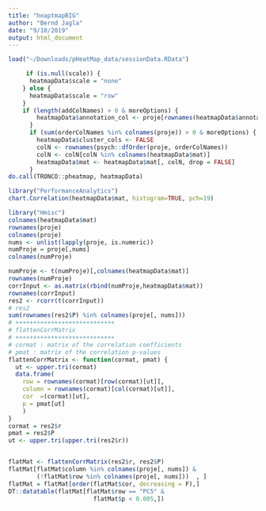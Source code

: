 ```yaml
---
title: "heaptmapBIG"
author: "Bernd Jagla"
date: "9/10/2019"
output: html_document
---
```


```r
load("~/Downloads/pHeatMap_data/sessionData.RData")
```


```r
     if (is.null(scale)) {
      heatmapData$scale = "none"
    } else {
      heatmapData$scale = "row"
    }
    if (length(addColNames) > 0 & moreOptions) {
        heatmapData$annotation_col <- proje[rownames(heatmapData$annotation_col), addColNames, drop = FALSE]
      }
      if (sum(orderColNames %in% colnames(proje)) > 0 & moreOptions) {
        heatmapData$cluster_cols <- FALSE
        colN <- rownames(psych::dfOrder(proje, orderColNames))
        colN <- colN[colN %in% colnames(heatmapData$mat)]
        heatmapData$mat <- heatmapData$mat[, colN, drop = FALSE]
      }
do.call(TRONCO::pheatmap, heatmapData)


```

```r
library("PerformanceAnalytics")
chart.Correlation(heatmapData$mat, histogram=TRUE, pch=19)
```


```r
library("Hmisc")
colnames(heatmapData$mat)
rownames(proje)
colnames(proje)
nums <- unlist(lapply(proje, is.numeric))
numProje = proje[,nums]
colnames(numProje)

numProje <- t(numProje)[,colnames(heatmapData$mat)]
rownames(numProje)
corrInput <- as.matrix(rbind(numProje,heatmapData$mat))
rownames(corrInput)
res2 <- rcorr(t(corrInput))
# res2
sum(rownames(res2$P) %in% colnames(proje[, nums]))
# ++++++++++++++++++++++++++++
# flattenCorrMatrix
# ++++++++++++++++++++++++++++
# cormat : matrix of the correlation coefficients
# pmat : matrix of the correlation p-values
flattenCorrMatrix <- function(cormat, pmat) {
  ut <- upper.tri(cormat)
  data.frame(
    row = rownames(cormat)[row(cormat)[ut]],
    column = rownames(cormat)[col(cormat)[ut]],
    cor  =(cormat)[ut],
    p = pmat[ut]
    )
}
cormat = res2$r
pmat = res2$P
ut <- upper.tri(upper.tri(res2$r))


flatMat <- flattenCorrMatrix(res2$r, res2$P)
flatMat[flatMat$column %in% colnames(proje[, nums]) & 
        (!flatMat$row %in% colnames(proje[, nums]))  , ]
flatMat = flatMat[order(flatMat$cor, decreasing = F),]
DT::datatable(flatMat[flatMat$row == "PC5" &
                        flatMat$p < 0.005,])

```

